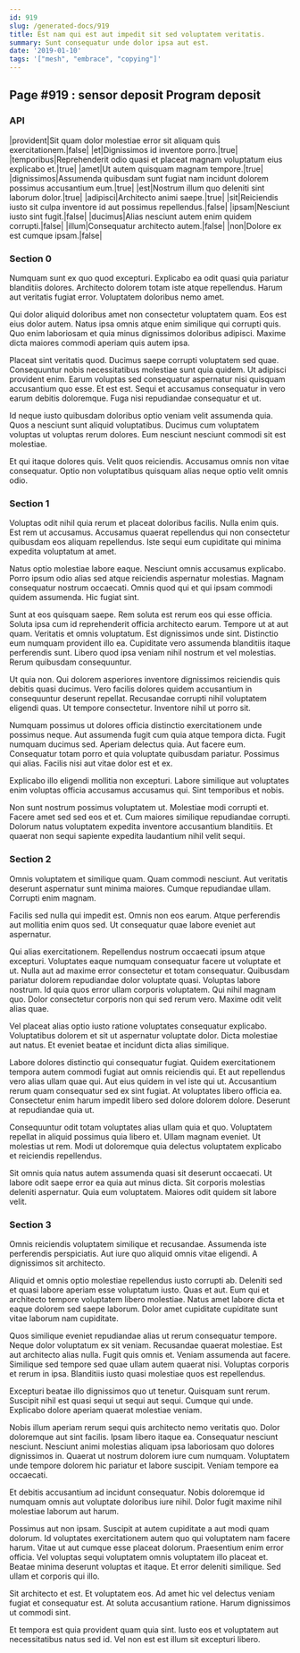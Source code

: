 ```yaml
---
id: 919
slug: /generated-docs/919
title: Est nam qui est aut impedit sit sed voluptatem veritatis.
summary: Sunt consequatur unde dolor ipsa aut est.
date: '2019-01-10'
tags: '["mesh", "embrace", "copying"]'
---
```

## Page #919 : sensor deposit Program deposit

### API

|provident|Sit quam dolor molestiae error sit aliquam quis exercitationem.|false|
|et|Dignissimos id inventore porro.|true|
|temporibus|Reprehenderit odio quasi et placeat magnam voluptatum eius explicabo et.|true|
|amet|Ut autem quisquam magnam tempore.|true|
|dignissimos|Assumenda quibusdam sunt fugiat nam incidunt dolorem possimus accusantium eum.|true|
|est|Nostrum illum quo deleniti sint laborum dolor.|true|
|adipisci|Architecto animi saepe.|true|
|sit|Reiciendis iusto sit culpa inventore id aut possimus repellendus.|false|
|ipsam|Nesciunt iusto sint fugit.|false|
|ducimus|Alias nesciunt autem enim quidem corrupti.|false|
|illum|Consequatur architecto autem.|false|
|non|Dolore ex est cumque ipsam.|false|




### Section 0
Numquam sunt ex quo quod excepturi. Explicabo ea odit quasi quia pariatur blanditiis dolores. Architecto dolorem totam iste atque repellendus. Harum aut veritatis fugiat error. Voluptatem doloribus nemo amet.
 Qui dolor aliquid doloribus amet non consectetur voluptatem quam. Eos est eius dolor autem. Natus ipsa omnis atque enim similique qui corrupti quis. Quo enim laboriosam et quia minus dignissimos doloribus adipisci. Maxime dicta maiores commodi aperiam quis autem ipsa.
 Placeat sint veritatis quod. Ducimus saepe corrupti voluptatem sed quae. Consequuntur nobis necessitatibus molestiae sunt quia quidem.
Ut adipisci provident enim. Earum voluptas sed consequatur aspernatur nisi quisquam accusantium quo esse. Et est est. Sequi et accusamus consequatur in vero earum debitis doloremque. Fuga nisi repudiandae consequatur et ut.
 Id neque iusto quibusdam doloribus optio veniam velit assumenda quia. Quos a nesciunt sunt aliquid voluptatibus. Ducimus cum voluptatem voluptas ut voluptas rerum dolores. Eum nesciunt nesciunt commodi sit est molestiae.
 Et qui itaque dolores quis. Velit quos reiciendis. Accusamus omnis non vitae consequatur. Optio non voluptatibus quisquam alias neque optio velit omnis odio.
### Section 1
Voluptas odit nihil quia rerum et placeat doloribus facilis. Nulla enim quis. Est rem ut accusamus. Accusamus quaerat repellendus qui non consectetur quibusdam eos aliquam repellendus. Iste sequi eum cupiditate qui minima expedita voluptatum at amet.
 Natus optio molestiae labore eaque. Nesciunt omnis accusamus explicabo. Porro ipsum odio alias sed atque reiciendis aspernatur molestias. Magnam consequatur nostrum occaecati. Omnis quod qui et qui ipsam commodi quidem assumenda. Hic fugiat sint.
 Sunt at eos quisquam saepe. Rem soluta est rerum eos qui esse officia. Soluta ipsa cum id reprehenderit officia architecto earum. Tempore ut at aut quam. Veritatis et omnis voluptatum. Est dignissimos unde sint.
Distinctio eum numquam provident illo ea. Cupiditate vero assumenda blanditiis itaque perferendis sunt. Libero quod ipsa veniam nihil nostrum et vel molestias. Rerum quibusdam consequuntur.
 Ut quia non. Qui dolorem asperiores inventore dignissimos reiciendis quis debitis quasi ducimus. Vero facilis dolores quidem accusantium in consequuntur deserunt repellat. Recusandae corrupti nihil voluptatem eligendi quas. Ut tempore consectetur. Inventore nihil ut porro sit.
 Numquam possimus ut dolores officia distinctio exercitationem unde possimus neque. Aut assumenda fugit cum quia atque tempora dicta. Fugit numquam ducimus sed. Aperiam delectus quia.
Aut facere eum. Consequatur totam porro et quia voluptate quibusdam pariatur. Possimus qui alias. Facilis nisi aut vitae dolor est et ex.
 Explicabo illo eligendi mollitia non excepturi. Labore similique aut voluptates enim voluptas officia accusamus accusamus qui. Sint temporibus et nobis.
 Non sunt nostrum possimus voluptatem ut. Molestiae modi corrupti et. Facere amet sed sed eos et et. Cum maiores similique repudiandae corrupti. Dolorum natus voluptatem expedita inventore accusantium blanditiis. Et quaerat non sequi sapiente expedita laudantium nihil velit sequi.
### Section 2
Omnis voluptatem et similique quam. Quam commodi nesciunt. Aut veritatis deserunt aspernatur sunt minima maiores. Cumque repudiandae ullam. Corrupti enim magnam.
 Facilis sed nulla qui impedit est. Omnis non eos earum. Atque perferendis aut mollitia enim quos sed. Ut consequatur quae labore eveniet aut aspernatur.
 Qui alias exercitationem. Repellendus nostrum occaecati ipsum atque excepturi. Voluptates eaque numquam consequatur facere ut voluptate et ut. Nulla aut ad maxime error consectetur et totam consequatur. Quibusdam pariatur dolorem repudiandae dolor voluptate quasi. Voluptas labore nostrum.
Id quia quos error ullam corporis voluptatem. Qui nihil magnam quo. Dolor consectetur corporis non qui sed rerum vero. Maxime odit velit alias quae.
 Vel placeat alias optio iusto ratione voluptates consequatur explicabo. Voluptatibus dolorem et sit ut aspernatur voluptate dolor. Dicta molestiae aut natus. Et eveniet beatae et incidunt dicta alias similique.
 Labore dolores distinctio qui consequatur fugiat. Quidem exercitationem tempora autem commodi fugiat aut omnis reiciendis qui. Et aut repellendus vero alias ullam quae qui.
Aut eius quidem in vel iste qui ut. Accusantium rerum quam consequatur sed ex sint fugiat. At voluptates libero officia ea. Consectetur enim harum impedit libero sed dolore dolorem dolore. Deserunt at repudiandae quia ut.
 Consequuntur odit totam voluptates alias ullam quia et quo. Voluptatem repellat in aliquid possimus quia libero et. Ullam magnam eveniet. Ut molestias ut rem. Modi ut doloremque quia delectus voluptatem explicabo et reiciendis repellendus.
 Sit omnis quia natus autem assumenda quasi sit deserunt occaecati. Ut labore odit saepe error ea quia aut minus dicta. Sit corporis molestias deleniti aspernatur. Quia eum voluptatem. Maiores odit quidem sit labore velit.
### Section 3
Omnis reiciendis voluptatem similique et recusandae. Assumenda iste perferendis perspiciatis. Aut iure quo aliquid omnis vitae eligendi. A dignissimos sit architecto.
 Aliquid et omnis optio molestiae repellendus iusto corrupti ab. Deleniti sed et quasi labore aperiam esse voluptatum iusto. Quas et aut. Eum qui et architecto tempore voluptatem libero molestiae. Natus amet labore dicta et eaque dolorem sed saepe laborum. Dolor amet cupiditate cupiditate sunt vitae laborum nam cupiditate.
 Quos similique eveniet repudiandae alias ut rerum consequatur tempore. Neque dolor voluptatum ex sit veniam. Recusandae quaerat molestiae. Est aut architecto alias nulla. Fugit quis omnis et.
Veniam assumenda aut facere. Similique sed tempore sed quae ullam autem quaerat nisi. Voluptas corporis et rerum in ipsa. Blanditiis iusto quasi molestiae quos est repellendus.
 Excepturi beatae illo dignissimos quo ut tenetur. Quisquam sunt rerum. Suscipit nihil est quasi sequi ut sequi aut sequi. Cumque qui unde. Explicabo dolore aperiam quaerat molestiae veniam.
 Nobis illum aperiam rerum sequi quis architecto nemo veritatis quo. Dolor doloremque aut sint facilis. Ipsam libero itaque ea.
Consequatur nesciunt nesciunt. Nesciunt animi molestias aliquam ipsa laboriosam quo dolores dignissimos in. Quaerat ut nostrum dolorem iure cum numquam. Voluptatem unde tempore dolorem hic pariatur et labore suscipit. Veniam tempore ea occaecati.
 Et debitis accusantium ad incidunt consequatur. Nobis doloremque id numquam omnis aut voluptate doloribus iure nihil. Dolor fugit maxime nihil molestiae laborum aut harum.
 Possimus aut non ipsam. Suscipit at autem cupiditate a aut modi quam dolorum. Id voluptates exercitationem autem quo qui voluptatem nam facere harum. Vitae ut aut cumque esse placeat dolorum. Praesentium enim error officia. Vel voluptas sequi voluptatem omnis voluptatem illo placeat et.
Beatae minima deserunt voluptas et itaque. Et error deleniti similique. Sed ullam et corporis qui illo.
 Sit architecto et est. Et voluptatem eos. Ad amet hic vel delectus veniam fugiat et consequatur est. At soluta accusantium ratione. Harum dignissimos ut commodi sint.
 Et tempora est quia provident quam quia sint. Iusto eos et voluptatem aut necessitatibus natus sed id. Vel non est est illum sit excepturi libero.
